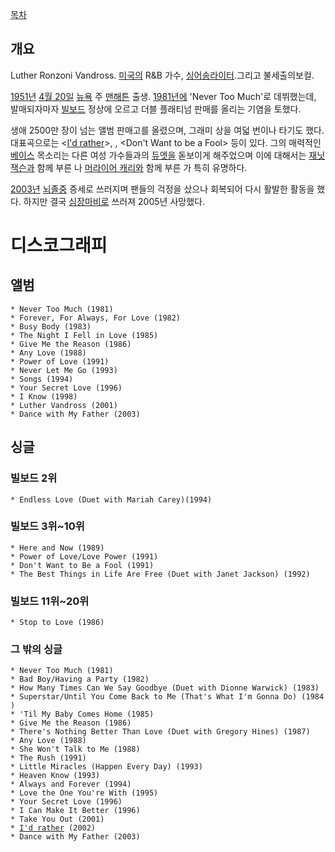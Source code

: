 [[목차]]
== 개요 ==
Luther Ronzoni Vandross. [[미국]]의 R&B 가수, [[싱어송라이터]].그리고 불세출의보컬.

[[1951년]] [[4월 20일]] [[뉴욕]] 주 [[맨해튼]] 출생. [[1981년]]에 'Never Too Much'로 데뷔했는데, 발매되자마자 [[빌보드]] 정상에 오르고 더블 플래티넘 판매를 올리는 기염을 토했다.

생애 2500만 장이 넘는 앨범 판매고를 올렸으며, 그래미 상을 여덟 번이나 타기도 했다. 대표곡으로는 <[[I'd rather]]>, <Here and Now>, <Don't Want to be a Fool> 등이 있다. 그의 매력적인 [[베이스]] 목소리는 다른 여성 가수들과의 [[듀엣]]을 돋보이게 해주었으며 이에 대해서는 [[재닛 잭슨]]과 함께 부른 <The Best Things In Life Are Free>나 [[머라이어 캐리]]와 함께 부른 <Endless Love>가 특히 유명하다.

[[2003년]] [[뇌졸중]] 증세로 쓰러지며 팬들의 걱정을 샀으나 회복되어 다시 활발한 활동을 했다. 하지만 결국 [[심장마비]]로 쓰러져 2005년 사망했다. 

= 디스코그래피 =
== 앨범 == 
 * Never Too Much (1981)
 * Forever, For Always, For Love (1982)
 * Busy Body (1983)
 * The Night I Fell in Love (1985)
 * Give Me the Reason (1986)
 * Any Love (1988)
 * Power of Love (1991)
 * Never Let Me Go (1993)
 * Songs (1994)
 * Your Secret Love (1996)
 * I Know (1998)
 * Luther Vandross (2001)
 * Dance with My Father (2003)
== 싱글 ==
=== 빌보드 2위 ===
 * Endless Love (Duet with Mariah Carey)(1994)
=== 빌보드 3위~10위 ===
 * Here and Now (1989)
 * Power of Love/Love Power (1991)
 * Don't Want to Be a Fool (1991)
 * The Best Things in Life Are Free (Duet with Janet Jackson) (1992)
=== 빌보드 11위~20위 ===
 * Stop to Love (1986)
=== 그 밖의 싱글 ===
 * Never Too Much (1981)
 * Bad Boy/Having a Party (1982)
 * How Many Times Can We Say Goodbye (Duet with Dionne Warwick) (1983)
 * Superstar/Until You Come Back to Me (That's What I'm Gonna Do) (1984)
 * 'Til My Baby Comes Home (1985)
 * Give Me the Reason (1986)
 * There's Nothing Better Than Love (Duet with Gregory Hines) (1987)
 * Any Love (1988)
 * She Won't Talk to Me (1988)
 * The Rush (1991)
 * Little Miracles (Happen Every Day) (1993)
 * Heaven Know (1993)
 * Always and Forever (1994)
 * Love the One You're With (1995)
 * Your Secret Love (1996)
 * I Can Make It Better (1996)
 * Take You Out (2001)
 * [[I'd rather]] (2002)
 * Dance with My Father (2003)
